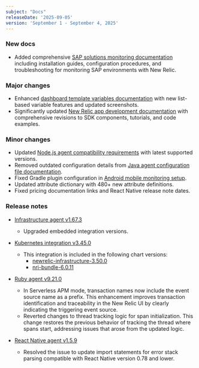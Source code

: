 ```yaml
---
subject: "Docs"
releaseDate: '2025-09-05'
version: 'September 1 - September 4, 2025'
---
```


### New docs

* Added comprehensive [SAP solutions monitoring documentation](/docs/sap-solutions/overview/) including installation guides, configuration procedures, and troubleshooting for monitoring SAP environments with New Relic.

### Major changes

* Enhanced [dashboard template variables documentation](/docs/query-your-data/explore-query-data/dashboards/dashboard-template-variables/) with new list-based variable features and updated screenshots.
* Significantly updated [New Relic app development documentation](/docs/new-relic-solutions/build-nr-ui/build-ab-app/) with comprehensive revisions to SDK components, tutorials, and code examples.

### Minor changes

* Updated [Node.js agent compatibility requirements](/docs/apm/agents/nodejs-agent/getting-started/compatibility-requirements-nodejs-agent/) with latest supported versions.
* Removed outdated configuration details from [Java agent configuration file documentation](/docs/apm/agents/java-agent/configuration/java-agent-configuration-config-file/).
* Fixed Gradle plugin configuration in [Android mobile monitoring setup](/docs/mobile-monitoring/new-relic-mobile-android/install-configure/configure-new-relic-gradle-plugin/).
* Updated attribute dictionary with 480+ new attribute definitions.
* Fixed pricing documentation links and React Native release note dates.

### Release notes

* [Infrastructure agent v1.67.3](/docs/release-notes/infrastructure-release-notes/infrastructure-agent-release-notes/new-relic-infrastructure-agent-1673/)
  * Upgraded embedded integration versions.

* [Kubernetes integration v3.45.0](/docs/release-notes/infrastructure-release-notes/kubernetes-integration-release-notes/kubernetes-integration-3-45-0/)
  * This integration is included in the following chart versions:
    * [newrelic-infrastructure-3.50.0](https://github.com/newrelic/nri-kubernetes/releases/tag/newrelic-infrastructure-3.50.0)
    * [nri-bundle-6.0.11](https://github.com/newrelic/helm-charts/releases/tag/nri-bundle-6.0.11)

* [Ruby agent v9.21.0](/docs/release-notes/agent-release-notes/ruby-release-notes/ruby-agent-9-21-0/)
  * In Serverless APM mode, transaction names now include the event source name as a prefix. This enhancement improves transaction identification and traceability in the New Relic UI by clearly indicating the triggering event source.
  * Reverted changes to thread tracking logic for span initialization. This change restores the previous behavior of tracking the thread where spans start, addressing issues that arose from the updated logic.

* [React Native agent v1.5.9](/docs/release-notes/mobile-release-notes/react-native-release-notes/react-native-agent-159/)
  * Resolved the issue to update import statements for error stack parsing compatible with React Native version 0.78 and lower.